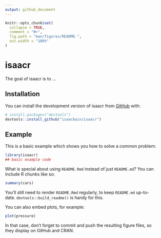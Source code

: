 ```yaml
---
output: github_document
---
```


<!-- README.md is generated from README.Rmd. Please edit that file -->

```r
knitr::opts_chunk$set(
  collapse = TRUE,
  comment = "#>",
  fig.path = "man/figures/README-",
  out.width = "100%"
)
```

# isaacr

<!-- badges: start -->
<!-- badges: end -->

The goal of isaacr is to ...

## Installation

You can install the development version of isaacr from [GitHub](https://github.com/) with:

``` r
# install.packages("devtools")
devtools::install_github("isaacbain/isaacr")
```

## Example

This is a basic example which shows you how to solve a common problem:

```r
library(isaacr)
## basic example code
```

What is special about using `README.Rmd` instead of just `README.md`? You can include R chunks like so:

```r
summary(cars)
```

You'll still need to render `README.Rmd` regularly, to keep `README.md` up-to-date. `devtools::build_readme()` is handy for this.

You can also embed plots, for example:

```r
plot(pressure)
```

In that case, don't forget to commit and push the resulting figure files, so they display on GitHub and CRAN.
